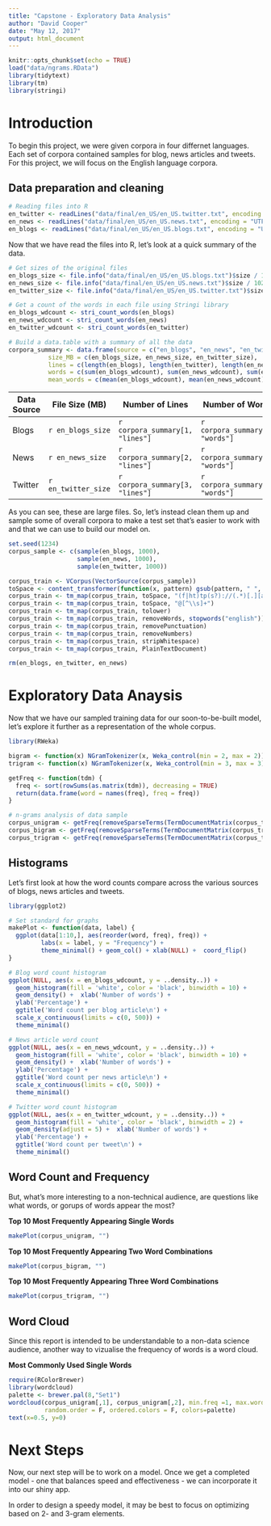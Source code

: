 ```yaml
---
title: "Capstone - Exploratory Data Analysis"
author: "David Cooper"
date: "May 12, 2017"
output: html_document
---
```


```r
knitr::opts_chunk$set(echo = TRUE)
load("data/ngrams.RData")
library(tidytext)
library(tm) 
library(stringi)
```
# Introduction
To begin this project, we were given corpora in four differnet languages. Each set of corpora contained samples for blog, news articles and tweets. For this project, we will focus on the English language corpora.

## Data preparation and cleaning
```r
# Reading files into R
en_twitter <- readLines("data/final/en_US/en_US.twitter.txt", encoding = "UTF-8", skipNul = TRUE)
en_news <- readLines("data/final/en_US/en_US.news.txt", encoding = "UTF-8", skipNul = TRUE)
en_blogs <- readLines("data/final/en_US/en_US.blogs.txt", encoding = "UTF-8", skipNul = TRUE)

```
  
Now that we have read the files into R, let's look at a quick summary of the data.
```r
# Get sizes of the original files
en_blogs_size <- file.info("data/final/en_US/en_US.blogs.txt")$size / 1024 ^ 2
en_news_size <- file.info("data/final/en_US/en_US.news.txt")$size / 1024 ^ 2
en_twitter_size <- file.info("data/final/en_US/en_US.twitter.txt")$size / 1024 ^ 2

# Get a count of the words in each file using Stringi library
en_blogs_wdcount <- stri_count_words(en_blogs)
en_news_wdcount <- stri_count_words(en_news)
en_twitter_wdcount <- stri_count_words(en_twitter)

# Build a data.table with a summary of all the data
corpora_summary <- data.frame(source = c("en_blogs", "en_news", "en_twitter"),
           size_MB = c(en_blogs_size, en_news_size, en_twitter_size),
           lines = c(length(en_blogs), length(en_twitter), length(en_news)),
           words = c(sum(en_blogs_wdcount), sum(en_news_wdcount), sum(en_twitter_wdcount)),
           mean_words = c(mean(en_blogs_wdcount), mean(en_news_wdcount), mean(en_twitter_wdcount)))

```
Data Source | File Size (MB) | Number of Lines | Number of Words | Mean Number of Words
---- | ---- | ---- | ---- | ---- 
Blogs | `r en_blogs_size` | `r corpora_summary[1, "lines"]` | `r corpora_summary[1, "words"]` | `r corpora_summary[1, "mean_words"]`
News | `r en_news_size` | `r corpora_summary[2, "lines"]` | `r corpora_summary[2, "words"]` | `r corpora_summary[2, "mean_words"]`
Twitter | `r en_twitter_size` | `r corpora_summary[3, "lines"]` | `r corpora_summary[3, "words"]` | `r corpora_summary[3, "mean_words"]`

As you can see, these are large files. So, let's instead clean them up and sample some of overall corpora to make a test set that's easier to work with and that we can use to build our model on. 

```r
set.seed(1234)
corpus_sample <- c(sample(en_blogs, 1000),
                   sample(en_news, 1000),
                   sample(en_twitter, 1000))

corpus_train <- VCorpus(VectorSource(corpus_sample))
toSpace <- content_transformer(function(x, pattern) gsub(pattern, " ", x))
corpus_train <- tm_map(corpus_train, toSpace, "(f|ht)tp(s?)://(.*)[.][a-z]+")
corpus_train <- tm_map(corpus_train, toSpace, "@[^\\s]+")
corpus_train <- tm_map(corpus_train, tolower)
corpus_train <- tm_map(corpus_train, removeWords, stopwords("english"))
corpus_train <- tm_map(corpus_train, removePunctuation)
corpus_train <- tm_map(corpus_train, removeNumbers)
corpus_train <- tm_map(corpus_train, stripWhitespace)
corpus_train <- tm_map(corpus_train, PlainTextDocument)

rm(en_blogs, en_twitter, en_news)
```

# Exploratory Data Anaysis
Now that we have our sampled training data for our soon-to-be-built model, let's explore it further as a representation of the whole corpus. 

```r
library(RWeka)

bigram <- function(x) NGramTokenizer(x, Weka_control(min = 2, max = 2))
trigram <- function(x) NGramTokenizer(x, Weka_control(min = 3, max = 3))

getFreq <- function(tdm) {
  freq <- sort(rowSums(as.matrix(tdm)), decreasing = TRUE)
  return(data.frame(word = names(freq), freq = freq))
}

# n-grams analysis of data sample
corpus_unigram <- getFreq(removeSparseTerms(TermDocumentMatrix(corpus_train), 0.9999))
corpus_bigram <- getFreq(removeSparseTerms(TermDocumentMatrix(corpus_train, control = list(tokenize = bigram)), 0.9999))
corpus_trigram <- getFreq(removeSparseTerms(TermDocumentMatrix(corpus_train, control = list(tokenize = trigram)), 0.9999))
```
## Histograms
Let's first look at how the word counts compare across the various sources of blogs, news articles and tweets.
```r
library(ggplot2)

# Set standard for graphs
makePlot <- function(data, label) {
  ggplot(data[1:10,], aes(reorder(word, freq), freq)) +
         labs(x = label, y = "Frequency") +
         theme_minimal() + geom_col() + xlab(NULL) +  coord_flip()
}

# Blog word count histogram
ggplot(NULL, aes(x = en_blogs_wdcount, y = ..density..)) +
  geom_histogram(fill = 'white', color = 'black', binwidth = 10) +
  geom_density() +  xlab('Number of words') +
  ylab('Percentage') +
  ggtitle('Word count per blog article\n') +
  scale_x_continuous(limits = c(0, 500)) +
  theme_minimal()

# News article word count
ggplot(NULL, aes(x = en_news_wdcount, y = ..density..)) +
  geom_histogram(fill = 'white', color = 'black', binwidth = 10) +
  geom_density() +  xlab('Number of words') +
  ylab('Percentage') +
  ggtitle('Word count per news article\n') +
  scale_x_continuous(limits = c(0, 500)) +
  theme_minimal()

# Twitter word count histogram
ggplot(NULL, aes(x = en_twitter_wdcount, y = ..density..)) +
  geom_histogram(fill = 'white', color = 'black', binwidth = 2) +
  geom_density(adjust = 5) +  xlab('Number of words') +
  ylab('Percentage') +
  ggtitle('Word count per tweet\n') +
  theme_minimal()
```

## Word Count and Frequency
But, what's more interesting to a non-technical audience, are questions like what words, or gorups of words appear the most?

**Top 10 Most Frequently Appearing Single Words**
```r
makePlot(corpus_unigram, "")
```
**Top 10 Most Frequently Appearing Two Word Combinations**
```r
makePlot(corpus_bigram, "")
```
**Top 10 Most Frequently Appearing Three Word Combinations**
```r
makePlot(corpus_trigram, "")
```
## Word Cloud
Since this report is intended to be understandable to a non-data science audience, another way to vizualise the frequency of words is a word cloud.  

**Most Commonly Used Single Words**
```r
require(RColorBrewer)
library(wordcloud)
palette <- brewer.pal(8,"Set1")
wordcloud(corpus_unigram[,1], corpus_unigram[,2], min.freq =1, max.words=100,
          random.order = F, ordered.colors = F, colors=palette)
text(x=0.5, y=0)

```

# Next Steps

Now, our next step will be to work on a model. Once we get a completed model - one that balances speed and effectiveness - we can incorporate it into our shiny app. 

In order to design a speedy model, it may be best to focus on optimizing based on 2- and 3-gram elements. 